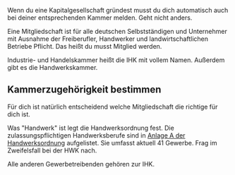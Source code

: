 
Wenn du eine Kapitalgesellschaft gründest musst du dich automatisch auch bei deiner entsprechenden Kammer melden. Geht nicht anders.

Eine Mitgliedschaft ist für alle deutschen Selbstständigen und Unternehmer mit Ausnahme der Freiberufler, Handwerker und landwirtschaftlichen Betriebe Pflicht. Das heißt du musst Mitglied werden.

Industrie- und Handelskammer heißt die IHK mit vollem Namen. Außerdem gibt es die Handwerkskammer.

## Kammerzugehörigkeit bestimmen

Für dich ist natürlich entscheidend welche Mitgliedschaft die richtige für dich ist.

Was "Handwerk" ist legt die Handwerksordnung fest. Die zulassungspflichtigen Handwerksberufe sind in [Anlage A der Handwerksordnung](https://venturecapitol.de/media/pdf/Anlage-A-B-Handwerksordnung.pdf) aufgelistet. Sie umfasst aktuell 41 Gewerbe. Frag im Zweifelsfall bei der HWK nach.

Alle anderen Gewerbetreibenden gehören zur IHK.
